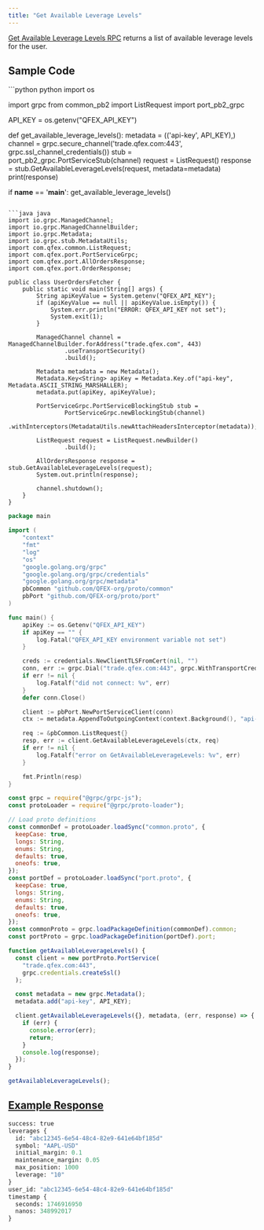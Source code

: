 ```yaml
---
title: "Get Available Leverage Levels"
---
```


[Get Available Leverage Levels RPC](https://github.com/QFEX-org/proto/blob/main/proto/port.proto#L24) returns a list of available leverage levels for the user.

## Sample Code

<CodeGroup>
```python python
import os

import grpc
from common_pb2 import ListRequest
import port_pb2_grpc

API_KEY = os.getenv("QFEX_API_KEY")

def get_available_leverage_levels():
metadata = (('api-key', API_KEY),)
channel = grpc.secure_channel('trade.qfex.com:443', grpc.ssl_channel_credentials())
stub = port_pb2_grpc.PortServiceStub(channel)
request = ListRequest()
response = stub.GetAvailableLeverageLevels(request, metadata=metadata)
print(response)

if **name** == '**main**':
get_available_leverage_levels()

````

```java java
import io.grpc.ManagedChannel;
import io.grpc.ManagedChannelBuilder;
import io.grpc.Metadata;
import io.grpc.stub.MetadataUtils;
import com.qfex.common.ListRequest;
import com.qfex.port.PortServiceGrpc;
import com.qfex.port.AllOrdersResponse;
import com.qfex.port.OrderResponse;

public class UserOrdersFetcher {
    public static void main(String[] args) {
        String apiKeyValue = System.getenv("QFEX_API_KEY");
        if (apiKeyValue == null || apiKeyValue.isEmpty()) {
            System.err.println("ERROR: QFEX_API_KEY not set");
            System.exit(1);
        }

        ManagedChannel channel = ManagedChannelBuilder.forAddress("trade.qfex.com", 443)
                .useTransportSecurity()
                .build();

        Metadata metadata = new Metadata();
        Metadata.Key<String> apiKey = Metadata.Key.of("api-key", Metadata.ASCII_STRING_MARSHALLER);
        metadata.put(apiKey, apiKeyValue);

        PortServiceGrpc.PortServiceBlockingStub stub =
                PortServiceGrpc.newBlockingStub(channel)
                        .withInterceptors(MetadataUtils.newAttachHeadersInterceptor(metadata));

        ListRequest request = ListRequest.newBuilder()
                .build();

        AllOrdersResponse response = stub.GetAvailableLeverageLevels(request);
        System.out.println(response);

        channel.shutdown();
    }
}
````

```go go
package main

import (
    "context"
    "fmt"
    "log"
    "os"
    "google.golang.org/grpc"
    "google.golang.org/grpc/credentials"
    "google.golang.org/grpc/metadata"
    pbCommon "github.com/QFEX-org/proto/common"
    pbPort "github.com/QFEX-org/proto/port"
)

func main() {
    apiKey := os.Getenv("QFEX_API_KEY")
    if apiKey == "" {
        log.Fatal("QFEX_API_KEY environment variable not set")
    }

    creds := credentials.NewClientTLSFromCert(nil, "")
    conn, err := grpc.Dial("trade.qfex.com:443", grpc.WithTransportCredentials(creds))
    if err != nil {
        log.Fatalf("did not connect: %v", err)
    }
    defer conn.Close()

    client := pbPort.NewPortServiceClient(conn)
    ctx := metadata.AppendToOutgoingContext(context.Background(), "api-key", apiKey)

    req := &pbCommon.ListRequest{}
    resp, err := client.GetAvailableLeverageLevels(ctx, req)
    if err != nil {
        log.Fatalf("error on GetAvailableLeverageLevels: %v", err)
    }

    fmt.Println(resp)
}
```

```javascript node
const grpc = require("@grpc/grpc-js");
const protoLoader = require("@grpc/proto-loader");

// Load proto definitions
const commonDef = protoLoader.loadSync("common.proto", {
  keepCase: true,
  longs: String,
  enums: String,
  defaults: true,
  oneofs: true,
});
const portDef = protoLoader.loadSync("port.proto", {
  keepCase: true,
  longs: String,
  enums: String,
  defaults: true,
  oneofs: true,
});
const commonProto = grpc.loadPackageDefinition(commonDef).common;
const portProto = grpc.loadPackageDefinition(portDef).port;

function getAvailableLeverageLevels() {
  const client = new portProto.PortService(
    "trade.qfex.com:443",
    grpc.credentials.createSsl()
  );

  const metadata = new grpc.Metadata();
  metadata.add("api-key", API_KEY);

  client.getAvailableLeverageLevels({}, metadata, (err, response) => {
    if (err) {
      console.error(err);
      return;
    }
    console.log(response);
  });
}

getAvailableLeverageLevels();
```

</CodeGroup>

## [Example Response](https://github.com/QFEX-org/proto/blob/main/proto/port.proto#L72)

```proto
success: true
leverages {
  id: "abc12345-6e54-48c4-82e9-641e64bf185d"
  symbol: "AAPL-USD"
  initial_margin: 0.1
  maintenance_margin: 0.05
  max_position: 1000
  leverage: "10"
}
user_id: "abc12345-6e54-48c4-82e9-641e64bf185d"
timestamp {
  seconds: 1746916950
  nanos: 348992017
}
```
